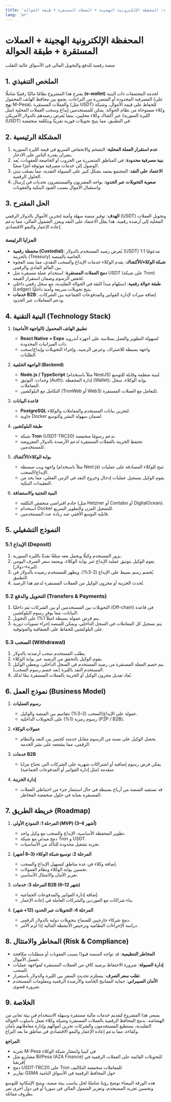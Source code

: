 ```yaml
---
title: 'ورقة بيضاء: المحفظة الإلكترونية الهجينة + العملات المستقرة + طبقة الحوالة'
lang: 'ar'
---
```


# المحفظة الإلكترونية الهجينة + العملات المستقرة + طبقة الحوالة  
منصة رقمية للدفع والتحويل المالي في الأسواق عالية التقلب

## 1. الملخص التنفيذي
يقترح هذا المشروع نظامًا ماليًا رقميًا شاملًا **(e-wallet)** لخدمة المجتمعات ذات البنية المصرفية المحدودة أو المتضررة من النزاعات. يجمع بين محافظ الهاتف المحمول (على نهج M-Pesa)، والعملات المستقرة (مثل USDT) للحفاظ على قيمة الأموال، وشبكة وكلاء مستوحاة من نظام الحوالة. يمكن للمستخدمين إيداع وسحب العملات المحلية (مثل الليرة السورية) عبر أكشاك وكلاء محليين، بينما يُعرض رصيدهم بالدولار الأمريكي (USDT) في التطبيق، مما يتيح تحويلات فورية تقريبًا وبتكلفة منخفضة.

## 2. المشكلة الرئيسية

1. **عدم استقرار العملة المحلية**: التضخم والانخفاض السريع في قيمة الليرة السورية يضران بقدرة الناس على الادخار.
2. **بنية مصرفية محدودة**: في المناطق المتضررة من الحروب أو الخاضعة للعقوبات، يُعد الوصول إلى خدمات مصرفية موثوقة أمرًا صعبًا.
3. **الاعتماد على النقد**: المجتمع يعتمد بشكل كبير على السيولة النقدية، مما يصعّب تبني الحلول الرقمية.
4. **صعوبة التحويلات عبر الحدود**: يواجه المغتربون والمستثمرون تحديات في إرسال واستقبال الأموال بسبب القيود البنكية والعقوبات.

## 3. الحل المقترح

**الهدف**: توفير منصة سهلة وآمنة لتخزين الأموال بالدولار الرقمي (USDT) وتحويل العملات المحلية إلى أرصدة رقمية. هذا يقلل الاعتماد على النقد ويعزز الشمول المالي، مما يدعم إعادة الإعمار والنمو الاقتصادي.

### المزايا الرئيسة
- **محفظة رقمية (Custodial)**: يُعرض رصيد المستخدم بالدولار (USDT) مدعومًا 1:1 بالخزينة (Treasury) الخاصة بالمنصة.  
- **شبكة الوكلاء/الأكشاك**: يقدم الوكلاء خدمات الإيداع والسحب النقدي، مما يسد الفجوة بين العالم المادي والرقمي.  
- **دمج العملات المستقرة**: استخدام عملة مستقرة مثل USDT (على شبكة Tron) لخفض الرسوم وضمان استقرار القيمة.  
- **طبقة حوالة رقمية**: استلهام مبدأ الثقة في الحوالة التقليدية، مع سجل رقمي داخلي (Ledger) يتيح تحويلات سريعة وآمنة داخليًا.  
- **خدمات B2B**: إضافة ميزات لإدارة الفواتير والمدفوعات الجماعية بين الشركات، ودعم المعاملات عبر الحدود.

## 4. البنية التقنية (Technology Stack)

1. **تطبيق الهاتف المحمول (الواجهة الأمامية)**  
   - **React Native + Expo** لسهولة التطوير والعمل بسلاسة على أجهزة أندرويد ذات الميزانيات المحدودة.  
   - واجهة بسيطة للاشتراك، وعرض الرصيد، وإجراء التحويلات وإيداع/سحب الطلبات.

2. **الواجهة الخلفية (Backend)**  
   - **Node.js / TypeScript** (مثلاً باستخدام NestJS) لبنية منظمة وقابلة للتوسع.  
   - وحدات: التوثيق (Auth)، إدارة المحفظة (Wallet)، بوابة الوكلاء، سجل المعاملات.  
   - التكامل مع البلوكشين (TronWeb أو Web3) للتعامل مع العملات المستقرة.

3. **قاعدة البيانات**  
   - **PostgreSQL** لتخزين بيانات المستخدم والمعاملات والوكلاء.  
   - حاوية Docker لضمان سهولة النشر والتوسع.

4. **طبقة البلوكشين**  
   - شبكة **Tron** (USDT-TRC20) تدعم رسومًا منخفضة.  
   - تحتفظ الخزينة بالعملات المستقرة لدعم الأرصدة بالدولار المعروضة للمستخدمين.

5. **بوابة الوكلاء/الأكشاك**  
   - واجهة ويب مبسطة (مثلاً باستخدام Next.js) تتيح للوكلاء المصادقة على عمليات الإيداع/السحب.  
   - يقوم الوكيل بتسجيل عمليات إدخال وخروج النقد في الزمن الفعلي، مما يحد من التعقيدات البنكية.

6. **البنية التحتية والاستضافة**  
   - خادم افتراضي منخفض التكلفة (مثل Hetzner أو Contabo أو DigitalOcean).  
   - استخدام Docker للتشغيل المرن والتطوير السريع.  
   - قابلية التوسع الأفقي عند زيادة عدد المستخدمين.

## 5. النموذج التشغيلي

### 5.1 الإيداع (Deposit)
1. يزور المستخدم وكيلًا ويحمل معه مبلغًا نقديًا بالليرة السورية.  
2. يقوم الوكيل بتوثيق عملية الإيداع عبر بوابة الوكلاء، ويعتمد سعر الصرف اليومي (ليرة→دولار).  
3. يُخصم رسم بسيط على الإيداع (2-3%)، ويظهر للمستخدم رصيده بالدولار في التطبيق.  
4. تُحدث الخزينة أو مخزون الوكيل من العملات المستقرة لدعم هذا الرصيد.

### 5.2 التحويل والدفع (Transfers & Payments)
1. التحويلات بين المستخدمين أو بين الشركات تتم داخليًا (Off-chain) في قاعدة البيانات، مما يوفر رسوم البلوكشين.  
2. يتم فرض عمولة بسيطة (مثلاً 1%) على التحويل.  
3. يتم تسجيل كل المعاملات في السجل الداخلي، ويمكن للمنصة إجراء تسويات دورية على البلوكشين للحفاظ على الشفافية والموثوقية.

### 5.3 السحب (Withdrawal)
1. يطلب المستخدم سحب أرصدته بالدولار.  
2. يقوم الوكيل بالتحقق من الرصيد عبر بوابة الوكلاء.  
3. يتم خصم العملة المستقرة من رصيد المستخدم في السجل الداخلي، ويعطي الوكيل المستخدم النقد بالليرة (بعد خصم رسوم السحب).  
4. يُعاد تعديل مخزون الوكيل أو الخزينة بالعملات المستقرة تبعًا لذلك.

## 6. نموذج العمل (Business Model)

1. **رسوم العمليات**  
   - عمولة على الإيداع/السحب (2–3%) تتقاسم بين المنصة والوكيل.  
   - رسوم رمزية (1%) على التحويلات الداخلية (P2P / B2B).

2. **عمولات الوكلاء**  
   - يحصل الوكيل على نسبة من الرسوم مقابل خدمته كجسر بين النقد والنظام الرقمي، مما يشجعه على نشر الخدمة.

3. **خدمات B2B**  
   - يمكن فرض رسوم إضافية أو اشتراكات شهرية على الشركات التي تحتاج مزايا متقدمة (مثل إدارة الفواتير أو المدفوعات الجماعية).

4. **إدارة الخزينة**  
   - قد تستفيد المنصة من أرباح بسيطة في حال استثمار جزء من احتياطي العملات المستقرة بعناية في حلول منخفضة المخاطر.

## 7. خريطة الطريق (Roadmap)

1. **المرحلة 1: النموذج الأولي (MVP) (3–4 أشهر)**  
   - تطوير المحفظة الأساسية، الإيداع والسحب مع وكيل واحد.  
   - دمج مبدئي مع شبكة Tron و USDT.  
   - تجربة تشغيل محدودة للتأكد من الأساسيات.

2. **المرحلة 2: توسيع شبكة الوكلاء (3–6 أشهر)**  
   - إضافة وكلاء في عدة مناطق لتسهيل الإيداع والسحب.  
   - تحسين بوابة الوكلاء ونظام العمولات.  
   - تعزيز الأمان والامتثال الأساسي.

3. **المرحلة 3: خدمات B2B (6–12 شهر)**  
   - إضافة إدارة الفواتير والمدفوعات الجماعية.  
   - بناء شراكات مع الموردين والشركات العاملة في إعادة الإعمار.

4. **المرحلة 4: التحويلات عبر الحدود (12+ شهر)**  
   - دمج شركاء خارجيين للسماح بتحويلات دولية بالدولار الرقمي.  
   - دراسة الإجراءات النظامية وترخيص الأنشطة المالية إذا لزم الأمر.

## 8. المخاطر والامتثال (Risk & Compliance)

- **المخاطر التنظيمية**: قد تواجه المنصة قيودًا بسبب العقوبات أو متطلبات مكافحة غسيل الأموال.  
- **إدارة السيولة**: ضرورة الاحتفاظ برصيد كافٍ من العملات المستقرة لمواجهة عمليات السحب.  
- **تقلب سعر الصرف**: يستلزم تحديث السعر بين الليرة والدولار باستمرار.  
- **الأمان السيبراني**: حماية المفاتيح الخاصة والأرصدة الرقمية ومعلومات المستخدم ضرورة قصوى.

## 9. الخلاصة

يسعى هذا المشروع لتقديم خدمات مالية مستقرة وسهلة الاستخدام في بيئة تعاني من الهشاشة. بدمج المحافظ الرقمية بالعملات المستقرة وشبكة وكلاء تعمل بأسلوب الحوالة التقليدية، يستطيع المستخدمون والشركات تخزين أموالهم وإدارة معاملاتهم بأمان وكفاءة، مما يدعم إعادة الإعمار والنمو الاقتصادي في مناطق ما بعد النزاع.

**المراجع**:  
- تجربة M-Pesa في كينيا وانتشار شبكة الوكلاء  
- مشاريع مثل BitPesa (AZA Finance) للتحويلات القائمة على العملات الرقمية في إفريقيا  
- دمج USDT-TRC20 على Tron للمعاملات منخفضة التكاليف  
- تقارير GSMA حول المحافظ الرقمية في الأسواق النامية

هذه الورقة البيضاء توضح رؤيةً شاملةً لحل يناسب بيئة صعبة، ويتيح الإمكانية للتوسع وتحسين تجربة المستخدم، وتعزيز الشمول المالي في سوريا أو في دول أخرى تمر بظروف مماثلة.
